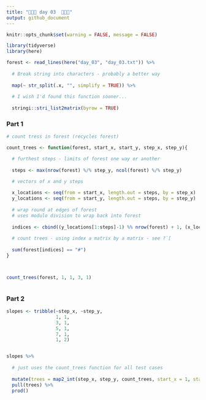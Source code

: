 ```yaml
---
title: "🎄🎄🎄 day 03  🎄🎄🎄"
output: github_document
---
```

```r
knitr::opts_chunk$set(warning = FALSE, message = FALSE)
```

```r
library(tidyverse)
library(here)

forest <- read_lines(here("day_03", "day_03.txt")) %>%
  
  # Break string into characters - probably a better way
  
  map(~ str_split(.x, "", simplify = TRUE)) %>% 
  
  # I wish I'd found this function sooner...
  
  stringi::stri_list2matrix(byrow = TRUE)
```

### Part 1

```r
# count tress in forest (recycles forest)

count_trees <- function(forest, start_x, start_y, step_x, step_y){

  # furthest steps - limits of forest one way or another
  
  steps <- max(nrow(forest) %/% step_y, ncol(forest) %/% step_y)

  # vectors of x and y steps
  
  x_locations <- seq(from = start_x, length.out = steps, by = step_x)
  y_locations <- seq(from = start_y, length.out = steps, by = step_y)
  
  # wrap round at edges of forest
  # uses modulo division to wrap back into forest
  
  indices <- cbind((y_locations[1:steps]-1) %% nrow(forest) + 1, (x_locations[1:steps]-1) %% ncol(forest) + 1)
  
  # count trees - using index a matrix by a matrix - see ?`[
  
  sum(forest[indices] == "#")
}



count_trees(forest, 1, 1, 3, 1)



```


### Part 2

```r

slopes <- tribble(~step_x, ~step_y,
                  1, 1,
                  3, 1,
                  5, 1,
                  7, 1,
                  1, 2)


slopes %>% 
  
  # just uses the count_trees function for all test cases
  
  mutate(trees = map2_int(step_x, step_y, count_trees, start_x = 1, start_y = 1, forest = forest)) %>% 
  pull(trees) %>% 
  prod()

```





